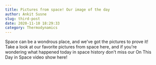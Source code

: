 ```yaml
---
title: Pictures from space! Our image of the day
author: Ankit Susne
slug: third-post
date: 2020-11-10 18:29:33
category: Thermodynamics
---
```


Space can be a wondrous place, and we've got the pictures to prove it! Take a look at our favorite pictures from space here, and if you're wondering what happened today in space history don't miss our On This Day in Space video show here!
